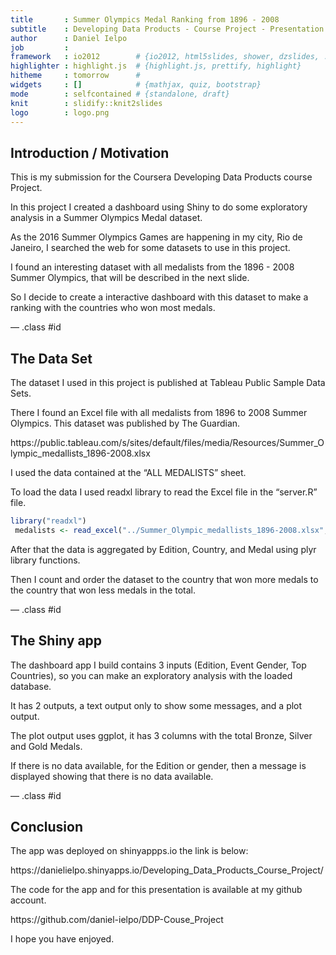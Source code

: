 ```yaml
---
title       : Summer Olympics Medal Ranking from 1896 - 2008
subtitle    : Developing Data Products - Course Project - Presentation
author      : Daniel Ielpo
job         : 
framework   : io2012        # {io2012, html5slides, shower, dzslides, ...}
highlighter : highlight.js  # {highlight.js, prettify, highlight}
hitheme     : tomorrow      # 
widgets     : []            # {mathjax, quiz, bootstrap}
mode        : selfcontained # {standalone, draft}
knit        : slidify::knit2slides
logo        : logo.png
---
```


## Introduction / Motivation

This is my submission for the Coursera Developing Data Products course Project.

In this project I created a dashboard using Shiny to do some exploratory analysis in a Summer Olympics Medal dataset.

As the 2016 Summer Olympics Games are happening in my city, Rio de Janeiro, I searched the web for some datasets to use in this project.

I found an interesting dataset with all medalists from the 1896 - 2008 Summer Olympics, that will be described in the next slide.

So I decide to create a interactive dashboard with this dataset to make a ranking with the countries who won most medals.

--- .class #id 

## The Data Set 

The dataset I used in this project is published at Tableau Public Sample Data Sets.  

There I found an Excel file with all medalists from 1896 to 2008 Summer Olympics. This dataset was published by The Guardian. 

https://public.tableau.com/s/sites/default/files/media/Resources/Summer_Olympic_medallists_1896-2008.xlsx

I used the data contained at the "ALL MEDALISTS" sheet.

To load the data I used readxl library to read the Excel file in the "server.R" file.

```r
library("readxl")
 medalists <- read_excel("../Summer_Olympic_medallists_1896-2008.xlsx", sheet = "ALL MEDALISTS")
```

After that the data is aggregated by Edition, Country, and Medal using plyr library functions. 

Then I count and order the dataset to the country that won more medals to the country that won less medals in the total.

--- .class #id 

## The Shiny app

The dashboard app I build contains 3 inputs (Edition, Event Gender, Top Countries), so you can make an exploratory analysis with the loaded database.

It has 2 outputs, a text output only to show some messages, and a plot output.

The plot output uses ggplot, it has 3 columns with the total Bronze, Silver and Gold Medals.

If there is no data available, for the Edition or gender, then a message is displayed showing that there is no data available.

--- .class #id 

## Conclusion

The app was deployed on shinyappps.io the link is below:

https://danielielpo.shinyapps.io/Developing_Data_Products_Course_Project/

The code for the app and for this presentation is available at my github account.

https://github.com/daniel-ielpo/DDP-Couse_Project

I hope you have enjoyed.

